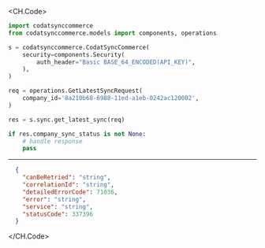 
<CH.Code>
```python GetLatestSync.py
import codatsynccommerce
from codatsynccommerce.models import components, operations

s = codatsynccommerce.CodatSyncCommerce(
    security=components.Security(
        auth_header="Basic BASE_64_ENCODED(API_KEY)",
    ),
)

req = operations.GetLatestSyncRequest(
    company_id='8a210b68-6988-11ed-a1eb-0242ac120002',
)

res = s.sync.get_latest_sync(req)

if res.company_sync_status is not None:
    # handle response
    pass
```
---

```json Example Response
  {
    "canBeRetried": "string",
    "correlationId": "string",
    "detailedErrorCode": 71036,
    "error": "string",
    "service": "string",
    "statusCode": 337396
  }
```
</CH.Code>
